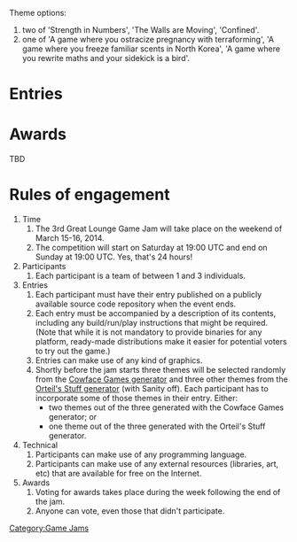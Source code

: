 [[Category:Game Jams]]

{{Past event}}

Theme options:

# two of 'Strength in Numbers', 'The Walls are Moving', 'Confined'.
# one of 'A game where you ostracize pregnancy with terraforming', 'A game where you freeze familiar scents in North Korea', 'A game where you rewrite maths and your sidekick is a bird'.

= Entries =

{{Game Jam entry
  |name=The Shit 2 Game
  |description=The goal of the game is to predict where the ball will end up once thrown into the board.
  |author=Andy Prowl
  |language=C++
  |url=https://github.com/andyprowl/shittwo
}}

{{Game Jam entry
  |name=2048 3D
  |description=A Puzzle/numbers game based on http://git.io/2048 extrapolated to 3D.
  |author=melak47
  |language=C++
  |url=https://github.com/melak47/2048_3D
}}

= Awards =

TBD

= Rules of engagement =

# Time
## The 3rd Great Lounge Game Jam will take place on the weekend of March 15-16, 2014.
## The competition will start on Saturday at 19:00 UTC and end on Sunday at 19:00 UTC. Yes, that's 24 hours!
# Participants
## Each participant is a team of between 1 and 3 individuals.
# Entries
## Each participant must have their entry published on a publicly available source code repository when the event ends.
## Each entry must be accompanied by a description of its contents, including any build/run/play instructions that might be required. (Note that while it is not mandatory to provide binaries for any platform, ready-made distributions make it easier for potential voters to try out the game.)
## Entries can make use of any kind of graphics.
## Shortly before the jam starts three themes will be selected randomly from the [http://www.cowfacegames.com/handytools/ludum-dare-theme-generator Cowface Games generator] and three other themes from the [http://orteil.dashnet.org/gamegen Orteil's Stuff generator] (with Sanity off). Each participant has to incorporate some of those themes in their entry. Either:
##* two themes out of the three generated with the Cowface Games generator; or
##* one theme out of the three generated with the Orteil's Stuff generator.
# Technical
## Participants can make use of any programming language.
## Participants can make use of any external resources (libraries, art, etc) that are available for free on the Internet.
# Awards
## Voting for awards takes place during the week following the end of the jam.
## Anyone can vote, even those that didn't participate.

